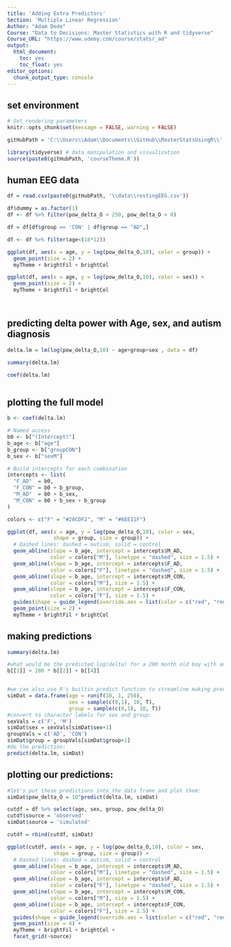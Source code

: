 ```yaml
---
title: 'Adding Extra Predictors'
Section: 'Multiple Linear Regression'
Author: "Adam Dede"
Course: "Data to Decisions: Master Statistics with R and tidyverse"
Course_URL: "https://www.udemy.com/course/statsr_ad" 
output: 
  html_document:
    toc: yes
    toc_float: yes
editor_options:
  chunk_output_type: console
---
```



## set environment

```r

# Set rendering parameters
knitr::opts_chunk$set(message = FALSE, warning = FALSE)

gitHubPath = 'C:\\Users\\Adam\\Documents\\GitHub\\MasterStatsUsingR\\'

library(tidyverse) # data manipulation and visualization
source(paste0(gitHubPath, 'courseTheme.R'))


```

## human EEG data 

```r

df = read.csv(paste0(gitHubPath, '\\data\\restingEEG.csv'))

df$dummy = as.factor(1) 
df <- df %>% filter(pow_delta_O < 250, pow_delta_O > 0)

df = df[df$group == 'CON' | df$group == "AD",]

df <- df %>% filter(age<(18*12))

ggplot(df, aes(x = age, y = log(pow_delta_O,10), color = group)) + 
  geom_point(size = 2) + 
  myTheme + brightFil + brightCol 

ggplot(df, aes(x = age, y = log(pow_delta_O,10), color = sex)) + 
  geom_point(size = 2) + 
  myTheme + brightFil + brightCol 




```

## predicting delta power with Age, sex, and autism diagnosis

```r


delta.lm = lm(log(pow_delta_O,10) ~ age+group+sex , data = df)

summary(delta.lm)

coef(delta.lm)



```

## plotting the full model

```r

b <- coef(delta.lm)

# Named access
b0 <- b["(Intercept)"]
b_age <- b["age"]
b_group <- b["groupCON"]
b_sex <- b["sexM"]

# Build intercepts for each combination
intercepts <- list(
  "F_AD"  = b0,
  "F_CON" = b0 + b_group,
  "M_AD"  = b0 + b_sex,
  "M_CON" = b0 + b_sex + b_group
)

colors <- c("F" = "#20CDF2", "M" = "#6EE11F")

ggplot(df, aes(x = age, y = log(pow_delta_O,10), color = sex, 
               shape = group, size = group)) + 
  # Dashed lines: dashed = autism, solid = control
  geom_abline(slope = b_age, intercept = intercepts$M_AD,  
              color = colors["M"], linetype = "dashed", size = 1.5) +
  geom_abline(slope = b_age, intercept = intercepts$F_AD,  
              color = colors["F"], linetype = "dashed", size = 1.5) +
  geom_abline(slope = b_age, intercept = intercepts$M_CON,  
              color = colors["M"], size = 1.5) +
  geom_abline(slope = b_age, intercept = intercepts$F_CON,  
              color = colors["F"], size = 1.5) +
  guides(shape = guide_legend(override.aes = list(color = c("red", "red")))) +
  geom_point(size = 2) +
  myTheme + brightFil + brightCol

```

## making predictions 

```r

summary(delta.lm)

#what would be the predicted log(delta) for a 200 month old boy with autism? 
b[[1]] + 200 * b[[2]] + b[[4]]


#we can also use R's builtin predict function to streamline making predictions
simDat = data.frame(age = runif(10, 1, 250), 
                    sex = sample(c(0,1), 10, T), 
                    group = sample(c(0,1), 10, T))
#convert to character labels for sex and group: 
sexVals = c('F', 'M')
simDat$sex = sexVals[simDat$sex+1]
groupVals = c('AD', 'CON')
simDat$group = groupVals[simDat$group+1]
#do the prediction: 
predict(delta.lm, simDat)

```

## plotting our predictions: 

```r
#let's put these predictions into the data frame and plot them: 
simDat$pow_delta_O = 10^predict(delta.lm, simDat)

cutdf = df %>% select(age, sex, group, pow_delta_O)
cutdf$source = 'observed'
simDat$source = 'simulated'

cutdf = rbind(cutdf, simDat)

ggplot(cutdf, aes(x = age, y = log(pow_delta_O,10), color = sex, 
               shape = group, size = group)) + 
  # Dashed lines: dashed = autism, solid = control
  geom_abline(slope = b_age, intercept = intercepts$M_AD,  
              color = colors["M"], linetype = "dashed", size = 1.5) +
  geom_abline(slope = b_age, intercept = intercepts$F_AD,  
              color = colors["F"], linetype = "dashed", size = 1.5) +
  geom_abline(slope = b_age, intercept = intercepts$M_CON,  
              color = colors["M"], size = 1.5) +
  geom_abline(slope = b_age, intercept = intercepts$F_CON,  
              color = colors["F"], size = 1.5) +
  guides(shape = guide_legend(override.aes = list(color = c("red", "red")))) +
  geom_point(size = 4) +
  myTheme + brightFil + brightCol + 
  facet_grid(~source)


```
